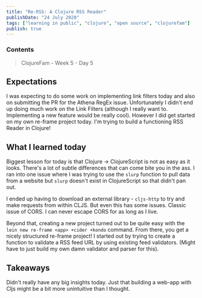 ```yaml
---
title: "Re-RSS: A Clojure RSS Reader"
publishDate: "24 July 2020"
tags: ["learning in public", "clojure", "open source", "clojurefam"]
publish: true
---
```


### Contents

> ClojureFam - Week 5 - Day 5

## Expectations

I was expecting to do some work on implementing link filters today and also on submitting the PR for the Athena RegEx issue. Unfortunately I didn't end up doing much work on the Link Filters (although I really want to. Implementing a new feature would be really cool).
However I did get started on my own re-frame project today. I'm trying to build a functioning RSS Reader in Clojure!

## What I learned today

Biggest lesson for today is that Clojure -> ClojureScript is not as easy as it looks. There's a lot of subtle differences that can come bite you in the ass. I ran into one issue where I was trying to use the `slurp` function to pull data from a website but `slurp` doesn't exist in ClojureScript so that didn't pan out.

I ended up having to download an external library - `cljs-http` to try and make requests from within CLJS. But even this has some issues. Classic issue of CORS. I can never escape CORS for as long as I live.

Beyond that, creating a new project turned out to be quite easy with the `lein new re-frame <app> +cider +kondo` command. From there, you get a nicely structured re-frame project! I started out by trying to create a function to validate a RSS feed URL by using existing feed validators. (Might have to just build my own damn validator and parser for this).

## Takeaways

Didn't really have any big insights today. Just that building a web-app with Cljs might be a bit more unintuitive than I thought.
